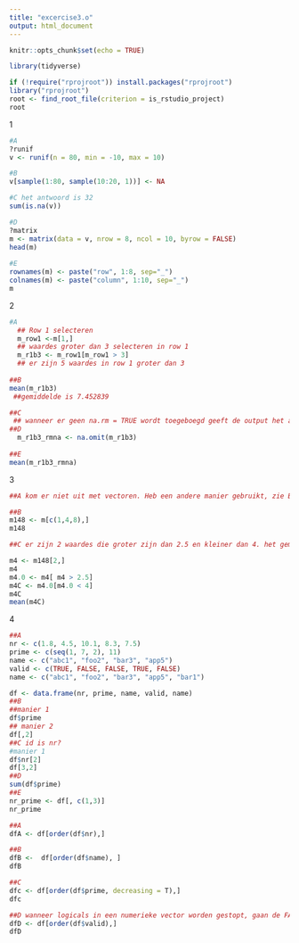 ```yaml
---
title: "excercise3.o"
output: html_document
---
```


```r
knitr::opts_chunk$set(echo = TRUE)
```

```r
library(tidyverse)
```

```r
if (!require("rprojroot")) install.packages("rprojroot")
library("rprojroot")
root <- find_root_file(criterion = is_rstudio_project)
root
```
1
```r
#A
?runif
v <- runif(n = 80, min = -10, max = 10)

#B
v[sample(1:80, sample(10:20, 1))] <- NA

#C het antwoord is 32
sum(is.na(v))

#D
?matrix
m <- matrix(data = v, nrow = 8, ncol = 10, byrow = FALSE)
head(m)
    
#E
rownames(m) <- paste("row", 1:8, sep="_")
colnames(m) <- paste("column", 1:10, sep="_")
m
```

2
```r
#A
  ## Row 1 selecteren
  m_row1 <-m[1,]
  ## waardes groter dan 3 selecteren in row 1
  m_r1b3 <- m_row1[m_row1 > 3]
  ## er zijn 5 waardes in row 1 groter dan 3
  
##B
mean(m_r1b3)
 ##gemiddelde is 7.452839

##C
 ## wanneer er geen na.rm = TRUE wordt toegeboegd geeft de output het antwoord NA   aan
##D
  m_r1b3_rmna <- na.omit(m_r1b3)
 
##E
mean(m_r1b3_rmna)
```
3
```r

##A kom er niet uit met vectoren. Heb een andere manier gebruikt, zie B

##B
m148 <- m[c(1,4,8),]
m148

##C er zijn 2 waardes die groter zijn dan 2.5 en kleiner dan 4. het gemiddelde is 3.333324

m4 <- m148[2,]
m4 
m4.0 <- m4[ m4 > 2.5]
m4C <- m4.0[m4.0 < 4]
m4C
mean(m4C)
```
4
```R
##A
nr <- c(1.8, 4.5, 10.1, 8.3, 7.5)
prime <- c(seq(1, 7, 2), 11)
name <- c("abc1", "foo2", "bar3", "app5")
valid <- c(TRUE, FALSE, FALSE, TRUE, FALSE)
name <- c("abc1", "foo2", "bar3", "app5", "bar1")

df <- data.frame(nr, prime, name, valid, name)
##B
##manier 1
df$prime
## manier 2
df[,2]
##C id is nr?
#manier 1
df$nr[2]
df[3,2]
##D
sum(df$prime)
##E
nr_prime <- df[, c(1,3)]
nr_prime
```

```r

##A
dfA <- df[order(df$nr),]

##B
dfB <-  df[order(df$name), ]
dfB

##C
dfc <- df[order(df$prime, decreasing = T),]
dfc

##D wanneer logicals in een numerieke vector worden gestopt, gaan de FALSE over in 0 en TRUE over in 1. in dit geval staat het dus in increasing volgorde.
dfD <- df[order(df$valid),]
dfD

```